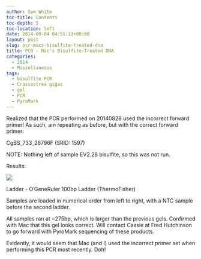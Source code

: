 ```yaml
---
author: Sam White
toc-title: Contents
toc-depth: 5
toc-location: left
date: 2014-09-04 04:51:13+00:00
layout: post
slug: pcr-macs-bisulfite-treated-dna
title: PCR - Mac's Bisulfite-Treated DNA
categories:
  - 2014
  - Miscellaneous
tags:
  - bisulfite PCR
  - Crassostrea gigas
  - gel
  - PCR
  - PyroMark
---
```


Realized that the PCR performed on 20140828 used the incorrect forward primer! As such, am repeating as before, but with the correct forward primer:

CgBS_733_26796F (SRID: 1597)

NOTE: Nothing left of sample EV2.28 bisulfite, so this was not run.

Results:

![](https://eagle.fish.washington.edu/Arabidopsis/20140910%20-%20Mac%20Samples%20Gel01.jpg)

Ladder - O'GeneRuler 100bp Ladder (ThermoFisher)

Samples are loaded in numerical order from left to right, with a NTC sample before the second ladder.

All samples ran at ~275bp, which is larger than the previous gels. Confirmed with Mac that this gel looks correct. Will contact Cassie at Fred Hutchinson to go forward with PyroMark sequencing of these products.

Evidently, it would seem that Mac (and I) used the incorrect primer set when performing this PCR most recently. Doh!
